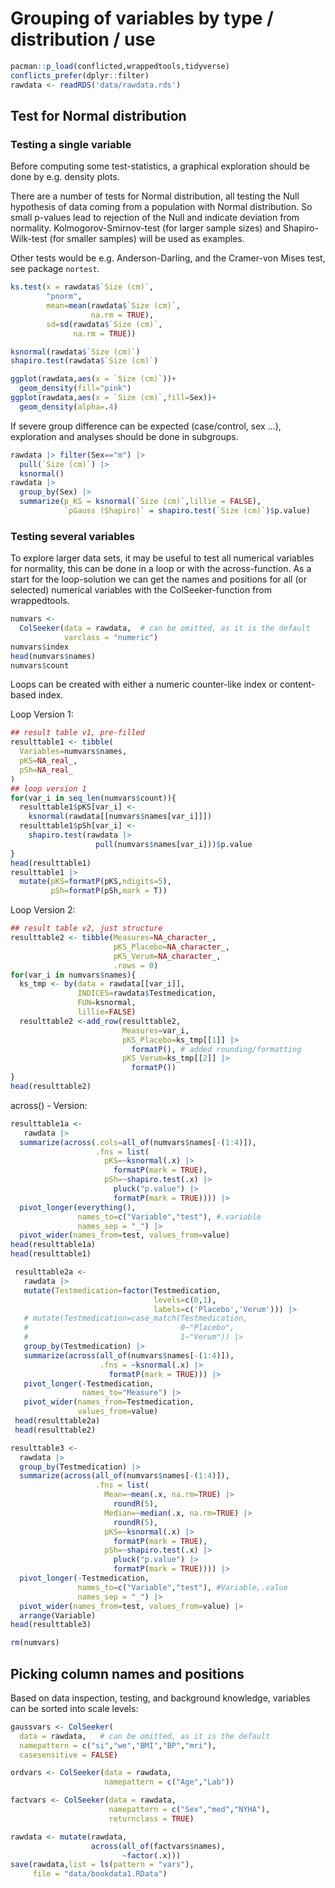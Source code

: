 # Grouping of variables by type / distribution / use

```r
pacman::p_load(conflicted,wrappedtools,tidyverse)
conflicts_prefer(dplyr::filter)
rawdata <- readRDS('data/rawdata.rds')
```

## Test for Normal distribution

### Testing a single variable

Before computing some test-statistics, a graphical exploration should be done by e.g. density plots.

There are a number of tests for Normal distribution, all testing the Null hypothesis of data coming from a population with Normal distribution. So small p-values lead to rejection of the Null and indicate deviation from normality. Kolmogorov-Smirnov-test (for larger sample sizes) and Shapiro-Wilk-test (for smaller samples) will be used as examples.

Other tests would be e.g. Anderson-Darling, and the Cramer-von Mises test, see package `nortest`.

```r
ks.test(x = rawdata$`Size (cm)`,
        "pnorm",
        mean=mean(rawdata$`Size (cm)`, 
                  na.rm = TRUE),
        sd=sd(rawdata$`Size (cm)`, 
              na.rm = TRUE))

ksnormal(rawdata$`Size (cm)`)
shapiro.test(rawdata$`Size (cm)`)

ggplot(rawdata,aes(x = `Size (cm)`))+
  geom_density(fill="pink")
ggplot(rawdata,aes(x = `Size (cm)`,fill=Sex))+
  geom_density(alpha=.4)
```

If severe group difference can be expected (case/control, sex ...), exploration and analyses should be done in subgroups.

```r
rawdata |> filter(Sex=="m") |> 
  pull(`Size (cm)`) |> 
  ksnormal()
rawdata |> 
  group_by(Sex) |>
  summarize(p_KS = ksnormal(`Size (cm)`,lillie = FALSE),
            `pGauss (Shapiro)` = shapiro.test(`Size (cm)`)$p.value)
```

### Testing several variables

To explore larger data sets, it may be useful to test all numerical variables for normality, this can be done in a loop or with the across-function. As a start for the loop-solution we can get the names and positions for all (or selected) numerical variables with the ColSeeker-function from wrappedtools.

```r
numvars <- 
  ColSeeker(data = rawdata,  # can be omitted, as it is the default 
            varclass = "numeric")
numvars$index
head(numvars$names)
numvars$count
```

Loops can be created with either a numeric counter-like index or content-based index.

Loop Version 1:

```r
## result table v1, pre-filled
resulttable1 <- tibble(
  Variables=numvars$names,
  pKS=NA_real_,
  pSh=NA_real_
)
## loop version 1
for(var_i in seq_len(numvars$count)){
  resulttable1$pKS[var_i] <-
    ksnormal(rawdata[[numvars$names[var_i]]])
  resulttable1$pSh[var_i] <- 
    shapiro.test(rawdata |> 
                   pull(numvars$names[var_i]))$p.value
}
head(resulttable1)
resulttable1 |> 
  mutate(pKS=formatP(pKS,ndigits=5),
         pSh=formatP(pSh,mark = T))
```

Loop Version 2:

```r
## result table v2, just structure
resulttable2 <- tibble(Measures=NA_character_,
                       pKS_Placebo=NA_character_,
                       pKS_Verum=NA_character_,
                       .rows = 0)
for(var_i in numvars$names){
  ks_tmp <- by(data = rawdata[[var_i]], 
               INDICES=rawdata$Testmedication,
               FUN=ksnormal,
               lillie=FALSE)
  resulttable2 <-add_row(resulttable2,   
                         Measures=var_i,
                         pKS_Placebo=ks_tmp[[1]] |> 
                           formatP(), # added rounding/formatting
                         pKS_Verum=ks_tmp[[2]] |> 
                           formatP())
}
head(resulttable2)
```

across() - Version:

```r
resulttable1a <- 
   rawdata |> 
  summarize(across(.cols=all_of(numvars$names[-(1:4)]),
                   .fns = list(
                     pKS=~ksnormal(.x) |> 
                       formatP(mark = TRUE),
                     pSh=~shapiro.test(.x) |> 
                       pluck("p.value") |> 
                       formatP(mark = TRUE)))) |> 
  pivot_longer(everything(),
               names_to=c("Variable","test"), #.variable
               names_sep = "_") |> 
  pivot_wider(names_from=test, values_from=value)
head(resulttable1a)
head(resulttable1)

 resulttable2a <- 
   rawdata |> 
   mutate(Testmedication=factor(Testmedication,
                                levels=c(0,1),
                                labels=c('Placebo','Verum'))) |>
   # mutate(Testmedication=case_match(Testmedication,
   #                                  0~"Placebo",
   #                                  1~"Verum")) |> 
   group_by(Testmedication) |>
   summarize(across(all_of(numvars$names[-(1:4)]),
                    .fns = ~ksnormal(.x) |> 
                      formatP(mark = TRUE))) |> 
   pivot_longer(-Testmedication,
                names_to="Measure") |> 
   pivot_wider(names_from=Testmedication,
               values_from=value)
 head(resulttable2a)
 head(resulttable2)

resulttable3 <- 
  rawdata |> 
  group_by(Testmedication) |>
  summarize(across(all_of(numvars$names[-(1:4)]),
                   .fns = list(
                     Mean=~mean(.x, na.rm=TRUE) |> 
                       roundR(5),
                     Median=~median(.x, na.rm=TRUE) |> 
                       roundR(5),
                     pKS=~ksnormal(.x) |> 
                       formatP(mark = TRUE),
                     pSh=~shapiro.test(.x) |> 
                       pluck("p.value") |> 
                       formatP(mark = TRUE)))) |> 
  pivot_longer(-Testmedication,
               names_to=c("Variable","test"), #Variable,.value
               names_sep = "_") |> 
  pivot_wider(names_from=test, values_from=value) |> 
  arrange(Variable)
head(resulttable3)

rm(numvars)
```

## Picking column names and positions

Based on data inspection, testing, and background knowledge, variables can be sorted into scale levels:

```r
gaussvars <- ColSeeker(
  data = rawdata,   # can be omitted, as it is the default
  namepattern = c("si","we","BMI","BP","mri"),
  casesensitive = FALSE)

ordvars <- ColSeeker(data = rawdata, 
                     namepattern = c("Age","Lab"))

factvars <- ColSeeker(data = rawdata,
                      namepattern = c("Sex","med","NYHA"),
                      returnclass = TRUE)

rawdata <- mutate(rawdata,
                  across(all_of(factvars$names),
                         ~factor(.x)))
save(rawdata,list = ls(pattern = "vars"),
     file = "data/bookdata1.RData")

```

